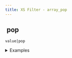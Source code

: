 ```yaml
---
title: XS Filter - array_pop
---
```


## <img src="../assets/docuBadge (11).png" alt="" data-size="line" /> pop <a href="#xs-array_pop" id="xs-array_pop"></a>

`value|pop`

<details>

<summary>Examples</summary>

```javascript
[1,2,3]|pop    // Returns 3
```

</details>
